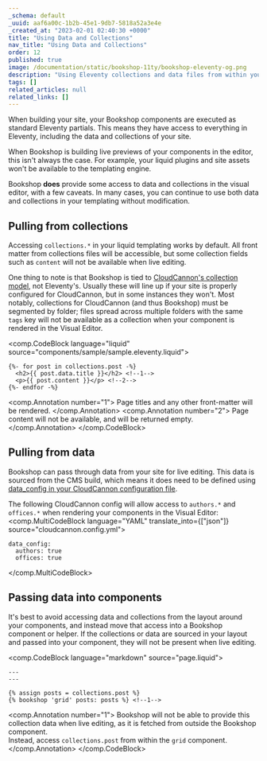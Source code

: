 ```yaml
---
_schema: default
_uuid: aaf6a00c-1b2b-45e1-9db7-5818a52a3e4e
_created_at: "2023-02-01 02:40:30 +0000"
title: "Using Data and Collections"
nav_title: "Using Data and Collections"
order: 12
published: true
image: /documentation/static/bookshop-11ty/bookshop-eleventy-og.png
description: "Using Eleventy collections and data files from within your Bookshop components"
tags: []
related_articles: null
related_links: []
---
```


When building your site, your Bookshop components are executed as standard Eleventy partials.
This means they have access to everything in Eleventy, including the data and collections of your site.

When Bookshop is building live previews of your components in the editor, this isn't always the case.
For example, your liquid plugins and site assets won't be available to the templating engine.

Bookshop **does** provide some access to data and collections in the visual editor, with a few caveats.
In many cases, you can continue to use both data and collections in your templating without modification.

## Pulling from collections

Accessing `collections.*` in your liquid templating works by default. All front matter from collections files
will be accessible, but some collection fields such as `content` will not be available when live editing.

One thing to note is that Bookshop is tied to [CloudCannon's collection model](https://cloudcannon.com/documentation/articles/define-your-collections/), not Eleventy's.
Usually these will line up if your site is properly configured for CloudCannon, but in some instances they won't.
Most notably, collections for CloudCannon (and thus Bookshop) must be segmented by folder; files spread across multiple
folders with the same `tags` key will not be available as a collection when your component is rendered in the Visual Editor.


<comp.CodeBlock language="liquid" source="components/sample/sample.eleventy.liquid">
```
{%- for post in collections.post -%}
  <h2>{{ post.data.title }}</h2> <!--1-->
  <p>{{ post.content }}</p> <!--2-->
{%- endfor -%}
```
<comp.Annotation number="1">
  Page titles and any other front-matter will be rendered.
</comp.Annotation>
<comp.Annotation number="2">
  Page content will not be available, and will be returned empty.
</comp.Annotation>
</comp.CodeBlock>

## Pulling from data

Bookshop can pass through data from your site for live editing. This data is sourced from the CMS build,
which means it does need to be defined using [data_config in your CloudCannon configuration file](https://cloudcannon.com/documentation/articles/define-your-data/).

The following CloudCannon config will allow access to `authors.*` and `offices.*` when rendering your components
in the Visual Editor:
<comp.MultiCodeBlock language="YAML" translate_into={["json"]} source="cloudcannon.config.yml">
```
data_config:
  authors: true
  offices: true
```
</comp.MultiCodeBlock>

## Passing data into components

It's best to avoid accessing data and collections from the layout around your components,
and instead move that access into a Bookshop component or helper. If the collections or data are sourced
in your layout and passed into your component, they will not be present when live editing.

<comp.CodeBlock language="markdown" source="page.liquid">
```
---
---

{% assign posts = collections.post %}
{% bookshop 'grid' posts: posts %} <!--1-->
```
<comp.Annotation number="1">
  Bookshop will not be able to provide this collection data when live editing, as it is fetched from
  outside the Bookshop component.  
  Instead, access `collections.post` from within the `grid` component.
</comp.Annotation>
</comp.CodeBlock>

